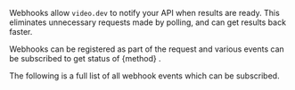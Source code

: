 Webhooks allow `video.dev` to notify your API when results are ready.
This eliminates unnecessary requests made by polling, and can get results back faster.

Webhooks can be registered as part of the request and various events can be subscribed
to get status of {method} .

The following is a full list of all webhook events which can be subscribed.
